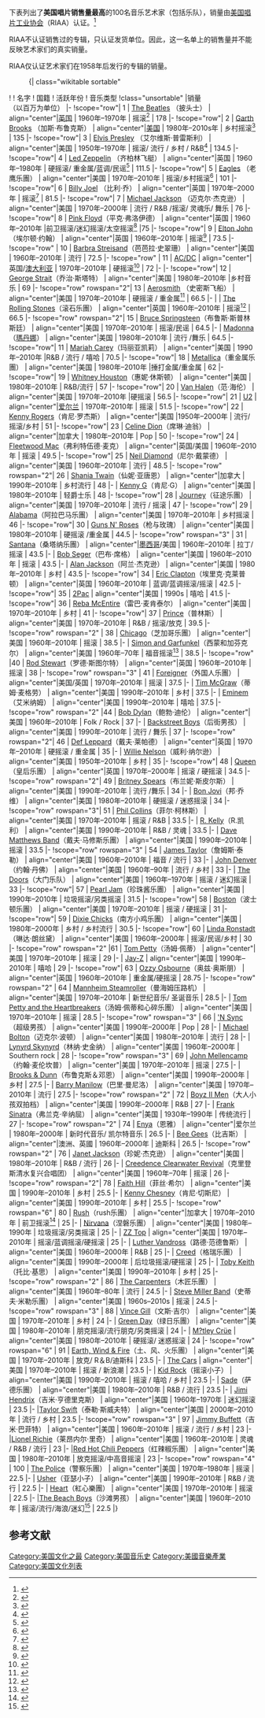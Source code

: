{{refimprove|time=2015-03-09T02:26:22+00:00}}
{{update|time=2019-01-05}}

下表列出了'''美国唱片销售量最高'''的100名音乐艺术家（包括乐队），销量由[[美国唱片工业协会|美国唱片工业协会]]（RIAA）认证。<ref>{{cite web|url=http://www.riaa.com/goldandplatinum.php?content_selector=top-selling-artists |title='Top Artists' By Certifications|publisher=[[Recording_Industry_Association_of_America|Recording Industry Association of America]]}}</ref>

RIAA不认证销售过的专辑，只认证发货单位。因此，这一名单上的销售量并不能反映艺术家们的真实销量。

RIAA仅认证艺术家们在1958年后发行的专辑的销量。

:{| class="wikitable sortable"  
! {{abbr|名次 }}
! 名字
! 国籍
! 活跃年份
! 音乐类型
!class="unsortable" |销量<br> （以百万为单位）
|-
!scope="row"| 1 
| [[The_Beatles|The Beatles]] （披头士）
| align="center"|[[United_Kingdom|英国]] 
| 1960年–1970年
| 摇滚<ref>{{cite web|url=http://www.allmusic.com/artist/the-beatles-mn0000754032/biography|title=The Beatles|author=Richie Unterberger|work=AllMusic}}</ref>
| 178
|-
!scope="row"| 2
| [[Garth_Brooks|Garth Brooks]] （加斯·布鲁克斯）
| align="center"|[[United_States|美国]]
| 1980年–2010s年
| 乡村摇滚<ref>{{cite web|url=http://www.allmusic.com/artist/garth-brooks-mn0000798248/biography|title=Garth Brooks|author=Stephen Thomas Erlewine|work=AllMusic}}</ref>
| 135
|-
!scope="row"| 3 
| [[Elvis_Presley|Elvis Presley]] （艾尔维斯·普雷斯利）
| align="center"|美国
| 1950年–1970年
| 摇滚/ 流行 / 乡村 / R&B<ref>{{cite web|url=http://www.allmusic.com/artist/elvis-mn0000180228|title=Elvis Presley|author=Richie Unterberger|work=AllMusic}}</ref>
| 134.5
|-
!scope="row"| 4 
| [[Led_Zeppelin|Led Zeppelin]] （齐柏林飞艇）
| align="center"|英国
| 1960年–1980年
| 硬摇滚/ 重金属/蓝调/民谣<ref>{{cite web|url=http://www.allmusic.com/artist/led-zeppelin-mn0000139026/biography|title=Led Zeppelin|author=Stephen Thomas Erlewine|work=AllMusic}}</ref>
| 111.5
|-
!scope="row"| 5 
| [[Eagles_(band)|Eagles]] （老鹰乐團）
| align="center"|美国
| 1970年–2010年
|  摇滚/乡村摇滚<ref>{{cite web|url=http://www.allmusic.com/artist/eagles-mn0000144847/biography|title=Eagles|author=William Ruhlmann|work=AllMusic}}</ref>
| 101
|-
!scope="row"| 6 
| [[Billy_Joel|Billy Joel]] （比利·乔）
| align="center"|英国
| 1970年–2000年
| 摇滚<ref>{{cite web|url=http://www.allmusic.com/artist/billy-joel-mn0000085915|title=Billy Joel|author=Stephen Thomas Erlewine|work=AllMusic}}</ref>
| 81.5
|-
!scope="row"| 7 
| [[Michael_Jackson|Michael Jackson]] （迈克尔·杰克逊）
| align="center"|美国 
| 1970年–2000年 
| 流行 / R&B /摇滚/ 灵魂乐/ 舞乐 
| 76
|-
!scope="row"| 8 
| [[Pink_Floyd|Pink Floyd]]（平克·弗洛伊德） 
| align="center"|英国 
| 1960年–2010年 
|前卫摇滚/迷幻摇滚/太空摇滚<ref>{{cite web|url=http://www.allmusic.com/artist/pink-floyd-mn0000346336|title=Pink Floyd|author=Stephen Thomas Erlewine|work=AllMusic}}</ref>
|75
|-
!scope="row"| 9 
| [[Elton_John|Elton John]]（埃尔顿·约翰） 
| align="center"|英国 
| 1960年–2010年 
| 摇滚<ref>{{cite web|url=http://www.allmusic.com/artist/elton-john-mn0000796734/biography|title=Elton John|author=Stephen Thomas Erlewine|work=AllMusic}}</ref>
| 73.5
|-
!scope="row" | 10 
| [[Barbra_Streisand|Barbra Streisand]]（芭芭拉·史翠珊） 
| align="center"|美国 
| 1960年–2010年 
| 流行 
| 72.5
|-
!scope="row" | 11 
| [[AC/DC|AC/DC]] 
| align="center"|英国/[[Australia|澳大利亚]] 
| 1970年–2010年 
| 硬摇滚<ref>{{cite web|url=http://www.allmusic.com/artist/ac-dc-mn0000574772|title=AC/DC|author=Stephen Thomas Erlewine|work=AllMusic}}</ref>
| 72
|-
|-
!scope="row"| 12 
| [[George_Strait|George Strait]]（乔治·斯塔特） 
| align="center"|美国 
| 1980年–2010年 
|乡村音乐
| 69
|-
!scope="row" rowspan="2"| 13 
| [[Aerosmith|Aerosmith]] （史密斯飞船）
| align="center"|美国 
| 1970年–2010年 
| 硬摇滚 / 重金属<ref>{{cite web|url=http://www.allmusic.com/artist/aerosmith-mn0000604852/biography|title=Aerosmith|author=Stephen Thomas Erlewine|work=AllMusic}}</ref>
| 66.5
|-
| | [[The_Rolling_Stones|The Rolling Stones]]（滚石乐團） 
| align="center"|英国 
| 1960年–2010年 
| 摇滚<ref>{{cite web|url=http://www.allmusic.com/artist/the-rolling-stones-mn0000894465|title=The Rolling Stones|author=Stephen Thomas Erlewine|work=AllMusic}}</ref>
| 66.5
|-
!scope="row" rowspan="2"| 15 
| [[Bruce_Springsteen|Bruce Springsteen]]（布鲁斯·斯普林斯廷） 
| align="center"|美国 
| 1970年–2010年 
| 摇滚/民谣
| 64.5
|-
| [[Madonna_(entertainer)|Madonna]] （[[瑪丹娜|瑪丹娜]]）
| align="center"|美国 
| 1980年–2010年 
| 流行 /舞乐
| 64.5
|-
!scope="row"| 11 
| [[Mariah_Carey|Mariah Carey]]（玛丽亚凯莉） 
| align="center"|美国 
| 1990年–2010年
|R&B / 流行 / 嘻哈
| 70.5
|-
!scope="row"| 18 
| [[Metallica|Metallica]]（重金属乐團） 
| align="center"|美国
| 1980年–2010年 
|捶打金属/重金属
| 62
|-
!scope="row"| 19
| [[Whitney_Houston|Whitney Houston]]（惠妮·休斯顿） 
| align="center"|美国 
| 1980年–2010年 
| R&B/流行 
| 57
|-
!scope="row"| 20 
| [[Van_Halen|Van Halen]]（范·海伦） 
| align="center"|美国 
| 1970年–2010年 
|硬摇滚
| 56.5
|-
!scope="row"| 21 
| [[U2樂團|U2]] 
| align="center"|[[爱尔兰|爱尔兰]] 
| 1970年–2010年
| 摇滚 
| 51.5
|-
!scope="row"| 22 
| [[Kenny_Rogers|Kenny Rogers]]（肯尼·罗杰斯） 
| align="center"|美国 
|1950年–2000年 
| 流行/摇滚/乡村
| 51
|-
!scope="row"| 23 
| [[Celine_Dion|Celine Dion]]（席琳·迪翁） 
| align="center"|加拿大
| 1980年–2010年 
| Pop 
| 50
|-
!scope="row"| 24 
| [[Fleetwood_Mac|Fleetwood Mac]]（弗利特伍德·麦克） 
| align="center"|英国/美国 
| 1960年–2010年
| 摇滚
| 49.5
|-
!scope="row"| 25
| [[Neil_Diamond|Neil Diamond]]（尼尔·戴蒙德） 
| align="center"|美国 
| 1960年–2010年 
| 流行 
| 48.5
|-
!scope="row" rowspan="2"| 26 
| [[Shania_Twain|Shania Twain]]（仙妮·亚唐恩） 
| align="center"|加拿大 
| 1990年–2010年 
| 乡村流行
| 48
|-
| [[Kenny_G|Kenny G]]（肯尼·G） 
| align="center"|美国 
| 1980年–2010年 
| 轻爵士乐
| 48
|-
!scope="row"| 28 
| [[Journey_(band)|Journey]]（征途乐團） 
| align="center"|美国 
| 1970年–2010年 
| 流行 / 摇滚
| 47
|-
!scope="row"| 29 
| [[Alabama_(band)|Alabama]]（阿拉巴马乐團）  
| align="center"|美国 
| 1970年–2010年 
| 乡村摇滚
| 46
|-
!scope="row"| 30 
| [[Guns_N'_Roses|Guns N' Roses]]（枪与玫瑰） 
| align="center"|美国 
| 1980年–2010年
| 硬摇滚 /重金属
| 44.5
|-
!scope="row" rowspan="3" | 31 
| [[Santana_(band)|Santana]]（桑塔纳乐團） 
| align="center"|[[Mexico|墨西哥]]/美国 
| 1960年–2010年 
| 拉丁/摇滚
| 43.5
|-
| [[巴布·席格|Bob Seger]]（巴布·席格） 
| align="center"|美国 
| 1960年–2010年 
| 摇滚 
| 43.5
|-
| [[Alan_Jackson|Alan Jackson]]（阿兰·杰克逊）  
| align="center"|美国 
| 1980年–2010年 
| 乡村 
| 43.5
|-
!scope="row"| 34 
| [[Eric_Clapton|Eric Clapton]]（埃里克·克莱普顿）  
| align="center"|英国 
| 1960年–2010年 
| 蓝调/蓝调摇滚/摇滚
| 42.5
|-
!scope="row"| 35 
| [[Tupac_Shakur|2Pac]] 
| align="center"|美国 
| 1990s 
| 嘻哈
| 41.5
|-
!scope="row"| 36 
| [[Reba_McEntire|Reba McEntire]]（雷巴·麦肯泰尔） 
| align="center"|美国 
|  1970年–2010年  
| 乡村 
|  41
|-
!scope="row"| 37 
| [[王子_(音樂家)|Prince]]（普林斯） 
| align="center"|美国 
| 1970年–2010年 
| R&B / 摇滚/放克
| 39.5
|-
!scope="row" rowspan="2" | 38 
| [[Chicago_(band)|Chicago]]（芝加哥乐團） 
| align="center"|美国 
| 1960年–2010年 
| 摇滚
| 38.5
|-
| [[Simon_and_Garfunkel|Simon and Garfunkel]]（西蒙和加芬克尔） 
| align="center"|美国 
| 1960年–70年 
| 福音摇滚<ref>{{cite web|url=http://www.allmusic.com/artist/simon-garfunkel-mn0000038936/biography|title=Simon & Garfunkel|author=Richie Unterberger|work=AllMusic}}</ref> 
| 38.5
|-
!scope="row" |40 
| [[Rod_Stewart|Rod Stewart]]（罗德·斯图尔特） 
| align="center"|英国 
| 1960年–2010年
| 摇滚 
| 38
|-
!scope="row" rowspan="3" | 41 
| [[Foreigner_(band)|Foreigner]]（外国人乐團） 
| align="center"|美国/英国 
| 1970年–2010年 
| 摇滚
| 37.5
|-
| [[Tim_McGraw|Tim McGraw]]（蒂姆·麦格劳） 
| align="center"|美国 
| 1990年–2010年 
| 乡村
| 37.5
|-
| [[Eminem|Eminem]]（艾米纳姆） 
| align="center"|美国 
| 1990年–2010年 
| 嘻哈
| 37.5
|-
!scope="row" rowspan="2" |44 
| [[Bob_Dylan|Bob Dylan]]（鲍勃·迪伦） 
| align="center"|美国 
| 1960年–2010年 
| Folk / Rock 
| 37
|-
| [[Backstreet_Boys|Backstreet Boys]]（后街男孩） 
| align="center"|美国 
| 1990年–2010年 
| 流行 / 舞乐
| 37
|-
!scope="row" rowspan="2"| 46 
| [[Def_Leppard|Def Leppard]]（戴夫·莱帕德） 
| align="center"|英国 
| 1970年–2010年 
| 硬摇滚 / 重金属
| 35
|-
| [[Willie_Nelson|Willie Nelson]]（威利·纳尔逊） 
| align="center"|美国 
| 1950年–2010年 
| 乡村
| 35
|-
!scope="row"| 48 
| [[Queen_(band)|Queen]]（皇后乐團） 
| align="center"|英国 
| 1970年–2000年 
| 摇滚 / 硬摇滚 
| 34.5
|-
!scope="row" rowspan="2"| 49 
| [[Britney_Spears|Britney Spears]]（布兰妮·斯皮尔斯）
| align="center"|美国
| 1990年–2010年 
| 流行 /舞乐 
| 34
|-
| [[Bon_Jovi|Bon Jovi]]（邦·乔维） 
| align="center"|美国 
| 1980年–2010年 
| 硬摇滚 / 迷惑摇滚
| 34
|-
!scope="row" rowspan="3"| 51 
| [[Phil_Collins|Phil Collins]]（菲尔·柯林斯） 
| align="center"|美国 
| 1970年–2010年 
| 摇滚 / R&B 
| 33.5
|-
| [[R._Kelly|R. Kelly]]（R.凯利） 
| align="center"|美国 
| 1990年–2010年 
| R&B / 灵魂
| 33.5
|-
| [[Dave_Matthews_Band|Dave Matthews Band]]（戴夫·马修斯乐團） 
| align="center"|美国 
| 1990年–2010年 
| 摇滚 
| 33.5
|-
!scope="row" rowspan="3" | 54 
| [[James_Taylor|James Taylor]]（詹姆斯·泰勒） 
| align="center"|美国 
| 1960年–2010年 
| 福音 / 流行
| 33
|-
| [[John_Denver|John Denver]]（约翰·丹佛） 
| align="center"|美国 
| 1960年–90年 
| 流行 / 乡村
| 33
|-
| [[The_Doors|The Doors]]（大门乐队） 
| align="center"|美国 
| 1960年–1970年 
| 摇滚 / 迷幻摇滚 
| 33
|-
!scope="row"| 57 
| [[Pearl_Jam|Pearl Jam]]（珍珠酱乐團） 
| align="center"|美国 
| 1990年–2010年 
| 垃圾摇滚/另类摇滚
| 31.5
|-
!scope="row"| 58 
| [[Boston_(band)|Boston]]（波士顿乐團） 
| align="center"|美国
| 1970年–2010年
| 摇滚 / 硬摇滚
| 31
|-
!scope="row"| 59 
| [[Dixie_Chicks|Dixie Chicks]]（南方小鸡乐團） 
| align="center"|美国 
| 1980年–2000年 
| 乡村 / 乡村流行 
| 30.5
|-
!scope="row"| 60 
| [[Linda_Ronstadt|Linda Ronstadt]]（琳达·朗丝黛） 
| align="center"|美国 
| 1960年–2000年 
| 摇滚/民谣/乡村
| 30
|-
!scope="row" rowspan="2" |61 
| [[Tom_Petty|Tom Petty]]（汤姆·佩蒂） 
| align="center"|美国 
| 1970年–2010年 
| 摇滚 
| 29
|-
| [[Jay-Z|Jay-Z]] 
| align="center"|美国 
| 1990年–2010年 
| 嘻哈
| 29
|-
!scope="row"| 63 
| [[Ozzy_Osbourne|Ozzy Osbourne]]（奥兹·奥斯朋） 
| align="center"|英国 
| 1960年–2010年 
| 重金属/硬摇滚
| 28.75
|-
!scope="row" rowspan="2" | 64 
| [[Mannheim_Steamroller|Mannheim Steamroller]]（曼海姆压路机） 
| align="center"|美国 
| 1970年–2010年 
| 新世纪音乐/ 圣诞音乐 
| 28.5
|-
| [[Tom_Petty_and_the_Heartbreakers|Tom Petty and the Heartbreakers]]（汤姆·佩蒂和心碎乐團） 
| align="center"|美国 
| 1970年–2010年 
| 摇滚 
| 28.5
|-
!scope="row" rowspan="3" | 66 
| [[NSYNC|'N Sync]]（超级男孩） 
| align="center"|美国
| 1990年–2000年
| Pop 
| 28
|-
| [[Michael_Bolton|Michael Bolton]]（迈克尔·波顿） 
| align="center"|美国 
| 1980年–2010年 
| 流行
| 28
|-
| [[Lynyrd_Skynyrd|Lynyrd Skynyrd]]（林纳·史金纳） 
| align="center"|美国
| 1960年–2000年 
| Southern rock 
| 28
|-
!scope="row" rowspan="3" | 69 
| [[John_Mellencamp|John Mellencamp]]（约翰·麦伦坎普） 
| align="center"|美国 
| 1970年–2010年
| 摇滚
| 27.5
|-
| [[Brooks_&_Dunn|Brooks & Dunn]]（布鲁克斯＆邓恩） 
| align="center"|美国 
| 1990年–2000年
| 乡村
| 27.5
|-
| [[Barry_Manilow|Barry Manilow]]（巴里·曼尼洛） 
| align="center"|美国 
| 1970年–2010年 
| 流行 
| 27.5
|-
!scope="row" rowspan="2" | 72 
| [[Boyz_II_Men|Boyz II Men]]（大人小孩双拍档） 
| align="center"|美国 
| 1990年–2000年 
| R&B 
| 27
|-
| [[Frank_Sinatra|Frank Sinatra]]（弗兰克·辛纳屈） 
|  align="center"|美国
| 1930年–1990年 
| 传统流行
| 27
|-
!scope="row" rowspan="2" | 74 
| [[Enya|Enya]]（恩雅） 
| align="center"|爱尔兰
| 1980年–2000年 
| 新时代音乐/ 凯尔特音乐
| 26.5
|-
| [[Bee_Gees|Bee Gees]]（比吉斯） 
| align="center"|澳洲、英國 
| 1960年–2000年 
| 迪斯科 
| 26.5
|-
!scope="row" rowspan="2" | 76 
| [[Janet_Jackson|Janet Jackson]]（珍妮·杰克逊） 
| align="center"|美国 
| 1980年–2010年 
| R&B / 流行 
| 26
|-
| [[Creedence_Clearwater_Revival|Creedence Clearwater Revival]]（克里登斯清水复兴合唱团）
| align="center"|美国 
| 1960年–70年 
| 摇滚 
| 26
|-
!scope="row" rowspan="2"| 78 
| [[Faith_Hill|Faith Hill]]（菲丝·希尔） 
| align="center"|美国 
| 1990年–2010年 
| 乡村
| 25.5
|-
| [[Kenny_Chesney|Kenny Chesney]]（肯尼·切斯尼） 
| align="center"|美国
| 1990年–2010年
| 乡村 
| 25.5
|-
!scope="row" rowspan="6" | 80 
| [[Rush_(band)|Rush]]（rush乐團） 
| align="center"|加拿大 
| 1970年–2010年 
| 前卫摇滚<ref>{{cite web|url=http://www.allmusic.com/artist/rush-mn0000203008|title=Rush|author=Jason Ankeny|work=AllMusic}}</ref> 
| 25
|-
| [[涅槃乐队|Nirvana]]（涅磐乐團） 
| align="center"|美国 
| 1980年–1990年
| 垃圾摇滚/另类摇滚
| 25
|-
| [[ZZ_Top|ZZ Top]] 
| align="center"|美国 
| 1970年–2010年 
| 摇滚/蓝调摇滚/硬摇滚 
| 25
|-
| [[Luther_Vandross|Luther Vandross]]（路德·范德鲁斯） 
| align="center"|美国 
| 1960年–2000年
| R&B 
| 25
|-
| [[Creed_(band)|Creed]]（格瑞乐團） 
| align="center"|美国 
| 1990年–2000年 
| 后垃圾摇滚/硬摇滚
| 25
|-
| [[Toby_Keith|Toby Keith]]（托比·基思） 
| align="center"|美国 
| 1990年–2010年 
| 乡村
| 25
|-
!scope="row" rowspan="2" | 86 
| [[The_Carpenters|The Carpenters]]（木匠乐團） 
| align="center"|美国 
| 1960年–80年 
| 流行 
| 24.5
|-
| [[Steve_Miller_Band|Steve Miller Band]]（史蒂夫·米勒乐團） 
| align="center"|美国 
| 1960s–2010s 
| 摇滚 
| 24.5
|-
!scope="row" rowspan="3" | 88 
| [[Vince_Gill|Vince Gill]]（文斯·吉尔） 
| align="center"|美国 
| 1970年–2010年
| 乡村
| 24
|-
| [[Green_Day|Green Day]]（绿日乐團） 
| align="center"|美国 
| 1980年–2010年 
| 朋克摇滚/流行朋克/另类摇滚
|  24
|-
| [[M?tley_Crüe|M?tley Crüe]] 
| align="center"|美国 
| 1980年–2010年 
| 硬摇滚/ 迷惑摇滚 
| 24
|-
!scope="row" rowspan="6" | 91 
| [[Earth,_Wind_&_Fire|Earth, Wind & Fire]]（土、风、火乐團） 
| align="center"|美国
| 1970年–2010年 
| 放克/ R＆B/迪斯科 
| 23.5
|-
| [[The_Cars|The Cars]] 
| align="center"|美国 
| 1970年–2010年
|  摇滚 / 新浪潮  
| 23.5
|-
| [[Kid_Rock|Kid Rock]]（摇滚小子） 
| align="center"|美国 
| 1990年–2010年 
| 摇滚 / 嘻哈 / 乡村
| 23.5
|-
| [[Sade_(band)|Sade]]（萨德乐團） 
| align="center"|美国
| 1980年–2010年 
| R&B / 流行 
| 23.5
|-
| [[Jimi_Hendrix|Jimi Hendrix]]（吉米·亨德里克斯） 
| align="center"|美国 
| 1960年–1970年 
| 迷幻摇滚
| 23.5
|- 
|[[Taylor_Swift|Taylor Swift]]（泰勒·斯威夫特） 
| align="center"|美国 
| 2000年–2010年 
| 流行 / 乡村
| 23.5
|-
!scope="row" rowspan="3" | 97
| [[Jimmy_Buffett|Jimmy Buffett]]（吉米·巴菲特） 
| align="center"|美国 
| 1960年–2010年 
| 摇滚 / 流行 / 乡村 
| 23
|-
|[[Lionel_Richie|Lionel Richie]]（莱昂内尔·里奇）
| align="center"|美国 
| 1960年–2010年 
| 灵魂 / R&B / 流行 
| 23
|-
|[[Red_Hot_Chili_Peppers|Red Hot Chili Peppers]]（红辣椒乐團）
| align="center"|美国 
| 1980年–2010年 
| 放克摇滚/中高音摇滚
| 23
|-
!scope="row" rowspan="4" | 100
| [[The_Police|The Police]]（警察乐團） 
| align="center"|美国 
| 1970年–1980年
| 摇滚
| 22.5
|-
| [[亚瑟小子|Usher]]（亚瑟小子） 
| align="center"|美国 
| 1990年–2010年 
| R&B / 流行 
| 22.5
|-
| [[Heart_(band)|Heart]]（紅心樂團） 
| align="center"|美国
| 1970年–2010年 
| 摇滚 
| 22.5
|- 
|[[The_Beach_Boys|The Beach Boys]]（沙滩男孩） 
| align="center"|美国 
| 1960年–2010年 
| 摇滚/流行/海浪/迷幻<ref>{{cite web|url=http://www.allmusic.com/artist/the-beach-boys-mn0000041874|title=The Beach Boys|author=John Bush|work=AllMusic}}</ref>
| 22.5
|}
<!--Please make sure that any alterations to this table accord with the specific source, http://www.riaa.com/goldandplatinum.php?content_selector=top-selling-artists. Changes which do not, will be reverted. -->

==参考文献==
{{Reflist|2}}

[[Category:美国文化之最|Category:美国文化之最]]
[[Category:美国音乐史|Category:美国音乐史]]
[[Category:美國音樂產業|Category:美國音樂產業]]
[[Category:美国文化列表|Category:美国文化列表]]